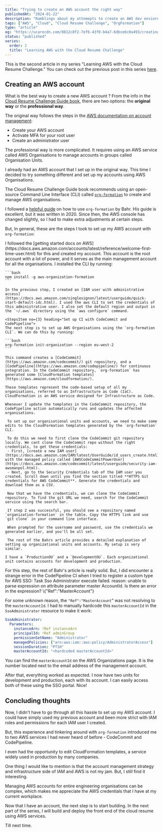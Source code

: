 ```yaml
---
title: "Trying to create an AWS account the right way"
publishedAt: "2024-01-22"
description: "Ramblings about my attemepts to create an AWS dev enviornment using AWS organisations and org formation"
tags: ["AWS", "Cloud", "Cloud Resume Challenge", "OrgFormation"]
type: "article"
og: "https://ucarecdn.com/8812c8f2-7ef6-43f0-b4a7-6dbce6c0a493/creatinganawsaccounttherightway.png"
status: "published"
series:
  order: 2
  title: "Learning AWS with the Cloud Resume Challenge"
---
```


This is the second article in my series "Learning AWS with the Cloud Resume Challenge." You can check out the previous post in this series [here](https://www.kxlaa.com/articles/jumping-into-the-world-of-aws).

## Creating an AWS account

What is the best way to create a new AWS account ? From the info in the [Cloud Resume Challenge Guide book](https://cloudresumechallenge.dev/book/), there are two options: the **original way** or the **professional way**.

The original way follows the steps in the [AWS documentation on account management](https://docs.aws.amazon.com/accounts/latest/reference/welcome-first-time-user.html):

- Create your AWS account
- Activate MFA for your root user
- Create an administrator user

The professional way is more complicated. It requires using an AWS service called AWS Organisations to manage accounts in groups called Organisation Units.

I already had an AWS account that I set up in the original way. This time I decided to try something different and set up my accounts using AWS Organisations.

The Cloud Resume Challenge Guide book recommends using an open-source Command Line Interface (CLI) called [`org-formation`](https://github.com/org-formation/org-formation-cli) to create and manage AWS organisations.

I followed a [helpful guide](https://bahr.dev/2022/02/07/org-formation/) on how to use `org-formation` by Bahr. His guide is excellent, but it was written in 2020. Since then, the AWS console has changed slightly, so I had to make extra adjustments at certain steps.

But, In general, these are the steps I took to set up my AWS account with `org-formation`:

<Steps stepCount={5}>
  <StepsItem no={1} heading="Create an AWS management account">
    I followed the [getting started docs on AWS](https://docs.aws.amazon.com/accounts/latest/reference/welcome-first-time-user.html) for this and created my account. This account is the root account with a lot of power, and it serves as the main management account for all the organisations.
  </StepsItem>

  <StepsItem no={2} heading="Install the OrgFormation CLI">
    I installed the CLI by running:

    ```bash
    npm install -g aws-organization-formation
    ```

    In the previous step, I created an [IAM user with administrative access](https://docs.aws.amazon.com/singlesignon/latest/userguide/quick-start-default-idc.html). I used the aws CLI to set the credentials of this administrative user. I also set the default region and output in the `~/.aws` directory using the `aws configure` command.

  </StepsItem>

    <StepsItem no={3} heading="Set up CI with CodeCommit and CodePipeline">
    The next step is to set up AWS Organisations using the `org-formation CLI`. We can do this by running:

    ```bash
    org-formation init-organization --region eu-west-2
    ```

    This command creates a [CodeCommit](https://aws.amazon.com/codecommit/) git repository, and a [CodePipeline](https://aws.amazon.com/codepipeline/) for continuous integration. In the CodeCommit repository, `org-formation` has generated some [CloudFormation templates](https://aws.amazon.com/cloudformation/).

    These templates represent the code-based setup of all my organisations, referred to as Infrastructure as Code (IaC). CloudFormation is an AWS service designed for Infrastructure as Code.

    Whenever I update the templates in the CodeCommit repository, the CodePipeline action automatically runs and updates the affected organisations.

  </StepsItem>

  <StepsItem no={4} heading="Add Your Accounts and  Organisational Units">

     To set up our organisational units and accounts, we need to make some edits to the CloudFormation templates generated by the `org-formation` CLI.

     To do this we need to first clone the CodeCommit git repository locally. We cant clone the CodeCommit repo without the right credentials, to get these credentials:
     - First, [create a new IAM user](https://docs.aws.amazon.com/IAM/latest/UserGuide/id_users_create.html) with the managed policy called [AWSCodeCommitPowerUser](https://docs.aws.amazon.com/codecommit/latest/userguide/security-iam-awsmanpol.html).
     - Next, go to the Security Credentials tab of the IAM user you created. Scroll down until you find the section titled **HTTPS Git credentials for AWS CodeCommit**. Generate the credentials and download them as a CSV.

     Now that we have the credentials, we can clone the CodeCommit repository. To find the git URL we need, search for the CodeCommit service using the search bar.

     If step 2 was successful, you should see a repository named `organization-formation` in the table. Copy the HTTPS link and use `git clone` in your command line interface.

     When prompted for the username and password, use the credentials we generated earlier, and you'll be all set.

     The rest of the Bahrs article provides a detailed explanation of setting up organizational units and accounts. My setup is very similar.

    I have a `ProductionOU` and a `DevelopmentOU`. Each organizational unit contains accounts for development and production.

</StepsItem>

  <StepsItem no={5} heading="Create an AWS management account">
  For this step, the rest of Bahr's article is really solid. But, I did encounter a strange error in the CodePipeline CI when I tried to register a custom type for AWS SSO:

  <Callout intent="danger" className='font-mono'>
  Task Sso Administrator execute failed. reason: unable to parse expression on attribute parameter master AccountId. Is there an error in the expression? \{"Ref":"MasterAccount"}
  </Callout>

For some unknown reason, the `"Ref":"MasterAccount`" was not resolving to the `masterAccountId`. I had to manually hardcode this `masterAccountId` in the `SsoAdministrator` resource to make it work:

```yaml
SsoAdministrator:
  Parameters:
    instanceArn: !Ref instanceArn
    principalId: !Ref adminGroup
    permissionSetName: "Administrator"
    managedPolicies: ["arn:aws:iam::aws:policy/AdministratorAccess"]
    sessionDuration: "PT1H"
    masterAccountId: "<hardcoded masterAccountId>"
```

You can find the `masterAccountId` on the AWS Organizations page. It is the number located next to the email address of the management account.

After that, everything worked as expected. I now have two units for development and production, each with its account. I can easily access both of these using the SSO portal. Nice!

  </StepsItem>
</Steps>

## Concluding thoughts

Now, I didn't have to go through all this hassle to set up my AWS account. I could have simply used my previous account and been more strict with IAM roles and permissions for each IAM user I created.

But, this experience and tinkering around with `org-formation` introduced me to two AWS services I had never heard of before - CodeCommit and CodePipeline.

I even had the opportunity to edit CloudFormation templates, a service widely used in production by many companies.

One thing I would like to mention is that the account management strategy and infrastructure side of IAM and AWS is not my jam. But, I still find it interesting.

Managing AWS accounts for entire engineering organisations can be complex, which makes me appreciate the AWS credentials that I have at my current workplace.

Now that I have an account, the next step is to start building. In the next part of the series, I will build and deploy the front end of the cloud resume using AWS services.

Till next time.
